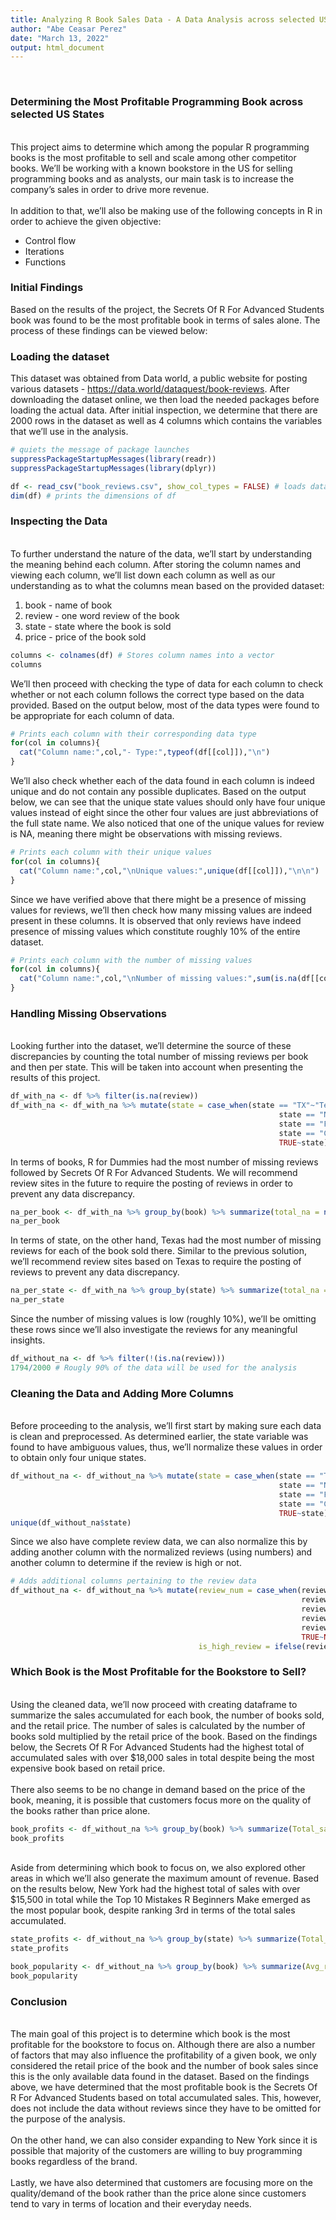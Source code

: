 ---
title: Analyzing R Book Sales Data - A Data Analysis across selected US States
author: "Abe Ceasar Perez"
date: "March 13, 2022"
output: html_document
---
<br>

### Determining the Most Profitable Programming Book across selected US States
<br>
This project aims to determine which among the popular R programming books is the most profitable to sell and scale among other competitor books. We'll be working with a known bookstore in the US for selling programming books and as analysts, our main task is to increase the company's sales in order to drive more revenue.
<br>
<br>
In addition to that, we'll also be making use of the following concepts in R in order to achieve the given objective:

+ Control flow
+ Iterations
+ Functions

### Initial Findings

Based on the results of the project, the Secrets Of R For Advanced Students book was found to be the most profitable book in terms of sales alone. The process of these findings can be viewed below:
<br>


### Loading the dataset

This dataset was obtained from Data world, a public website for posting various datasets - <https://data.world/dataquest/book-reviews>. After downloading the dataset online, we then load the needed packages before loading the actual data. After initial inspection, we determine that there are 2000 rows in the dataset as well as 4 columns which contains the variables that we'll use in the analysis.

```{r load_df, include=TRUE, warning=FALSE}

# quiets the message of package launches
suppressPackageStartupMessages(library(readr))
suppressPackageStartupMessages(library(dplyr))

df <- read_csv("book_reviews.csv", show_col_types = FALSE) # loads dataset w/o showing cols
dim(df) # prints the dimensions of df

```

### Inspecting the Data
<br>
To further understand the nature of the data, we'll start by understanding the meaning behind each column. After storing the column names and viewing each column, we'll list down each column as well as our understanding as to what the columns mean based on the provided dataset:

1. book - name of book
2. review - one word review of the book
3. state - state where the book is sold
4. price - price of the book sold

```{r read_cols, include=TRUE, warning=FALSE}
columns <- colnames(df) # Stores column names into a vector
columns
```

We'll then proceed with checking the type of data for each column to check whether or not each column follows the correct type based on the data provided. Based on the output below, most of the data types were found to be appropriate for each column of data.

```{r col_types, include=TRUE, warning=FALSE}

# Prints each column with their corresponding data type
for(col in columns){
  cat("Column name:",col,"- Type:",typeof(df[[col]]),"\n")
}
```

We'll also check whether each of the data found in each column is indeed unique and do not contain any possible duplicates. Based on the output below, we can see that the unique state values should only have four unique values instead of eight since the other four values are just abbreviations of the full state name. We also noticed that one of the unique values for review is NA, meaning there might be observations with missing reviews.

```{r unique_vals, include=TRUE, warning=FALSE}

# Prints each column with their unique values
for(col in columns){
  cat("Column name:",col,"\nUnique values:",unique(df[[col]]),"\n\n")
}
```

Since we have verified above that there might be a presence of missing values for reviews, we'll then check how many missing values are indeed present in these columns. It is observed that only reviews have indeed presence of missing values which constitute roughly 10% of the entire dataset.

```{r missing_vals, include=TRUE, warning=FALSE}

# Prints each column with the number of missing values
for(col in columns){
  cat("Column name:",col,"\nNumber of missing values:",sum(is.na(df[[col]])),"\n\n")
}
```


### Handling Missing Observations
<br>
Looking further into the dataset, we'll determine the source of these discrepancies by counting the total number of missing reviews per book and then per state. This will be taken into account when presenting the results of this project.

```{r inspect_na, include=TRUE, warning=FALSE}

df_with_na <- df %>% filter(is.na(review))
df_with_na <- df_with_na %>% mutate(state = case_when(state == "TX"~"Texas",
                                                            state == "NY"~"New York",
                                                            state == "FL"~"Florida",
                                                            state == "CA"~"California",
                                                            TRUE~state)) # renames each state
```

In terms of books, R for Dummies had the most number of missing reviews followed by Secrets Of R For Advanced Students. We will recommend review sites in the future to require the posting of reviews in order to prevent any data discrepancy.

```{r missing_vals_book, include=TRUE, warning=FALSE}

na_per_book <- df_with_na %>% group_by(book) %>% summarize(total_na = n()) %>% arrange(desc(total_na)) # counts the number of missing reviews per book
na_per_book
```

In terms of state, on the other hand, Texas had the most number of missing reviews for each of the book sold there. Similar to the previous solution, we'll recommend review sites based on Texas to require the posting of reviews to prevent any data discrepancy.

```{r missing_vals_state, include=TRUE, warning=FALSE}

na_per_state <- df_with_na %>% group_by(state) %>% summarize(total_na = n()) %>% arrange(desc(total_na)) # counts the number of missing reviews per state
na_per_state
```

Since the number of missing values is low (roughly 10%), we'll be omitting these rows since we'll also investigate the reviews for any meaningful insights.

```{r clean_data, include=TRUE, warning=FALSE}

df_without_na <- df %>% filter(!(is.na(review)))
1794/2000 # Rougly 90% of the data will be used for the analysis
```


### Cleaning the Data and Adding More Columns
<br>
Before proceeding to the analysis, we'll first start by making sure each data is clean and preprocessed. As determined earlier, the state variable was found to have ambiguous values, thus, we'll normalize these values in order to obtain only four unique states.


```{r modify_vals, include=TRUE, warning=FALSE}


df_without_na <- df_without_na %>% mutate(state = case_when(state == "TX"~"Texas",
                                                            state == "NY"~"New York",
                                                            state == "FL"~"Florida",
                                                            state == "CA"~"California",
                                                            TRUE~state)) # renames each state
unique(df_without_na$state)
```

Since we also have complete review data, we can also normalize this by adding another column with the normalized reviews (using numbers) and another column to determine if the review is high or not.

```{r add_cols, include=TRUE, warning=FALSE}

# Adds additional columns pertaining to the review data
df_without_na <- df_without_na %>% mutate(review_num = case_when(review == "Poor"~1,
                                                                 review == "Fair"~2,
                                                                 review == "Good"~3,
                                                                 review == "Great"~4,
                                                                 review == "Excellent"~5,
                                                                 TRUE~NA_real_), 
                                          is_high_review = ifelse(review_num >= 4, TRUE, FALSE)) 
```


### Which Book is the Most Profitable for the Bookstore to Sell?
<br>
Using the cleaned data, we'll now proceed with creating dataframe to summarize the sales accumulated for each book, the number of books sold, and the retail price. The number of sales is calculated by the number of books sold multiplied by the retail price of the book. Based on the findings below, the Secrets Of R For Advanced Students had the highest total of accumulated sales with over $18,000 sales in total despite being the most expensive book based on retail price. 
<br>
<br>
There also seems to be no change in demand based on the price of the book, meaning, it is possible that customers focus more on the quality of the books rather than price alone.

```{r profitability, include=TRUE, warning=FALSE}

book_profits <- df_without_na %>% group_by(book) %>% summarize(Total_sales = sum(price), Books_sold = n(), Book_price = mean(price)) %>% arrange(desc(Total_sales)) # Generates profit statistics for each book title
book_profits
```
<br>
Aside from determining which book to focus on, we also explored other areas in which we'll also generate the maximum amount of revenue. Based on the results below, New York had the highest total of sales with over $15,500 in total while the Top 10 Mistakes R Beginners Make emerged as the most popular book, despite ranking 3rd in terms of the total sales accumulated.

```{r other_recos, include=TRUE, warning=FALSE}

state_profits <- df_without_na %>% group_by(state) %>% summarize(Total_sales = sum(price), Books_sold = n(), Book_price = mean(price)) %>% arrange(desc(Total_sales)) # Generates profit statistics for each state
state_profits

book_popularity <- df_without_na %>% group_by(book) %>% summarize(Avg_rating = mean(review_num)) %>% arrange(desc(Avg_rating)) # Generates the average rating per book
book_popularity
```


### Conclusion
<br>
The main goal of this project is to determine which book is the most profitable for the bookstore to focus on. Although there are also a number of factors that may also influence the profitability of a given book, we only considered the retail price of the book and the number of book sales since this is the only available data found in the dataset. Based on the findings above, we have determined that the most profitable book is the Secrets Of R For Advanced Students based on total accumulated sales. This, however, does not include the data without reviews since they have to be omitted for the purpose of the analysis.
<br>
<br>
On the other hand, we can also consider expanding to New York since it is possible that majority of the customers are willing to buy programming books regardless of the brand.
<br>
<br>
Lastly, we have also determined that customers are focusing more on the quality/demand of the book rather than the price alone since customers tend to vary in terms of location and their everyday needs.
<br>
<br>
<br>
